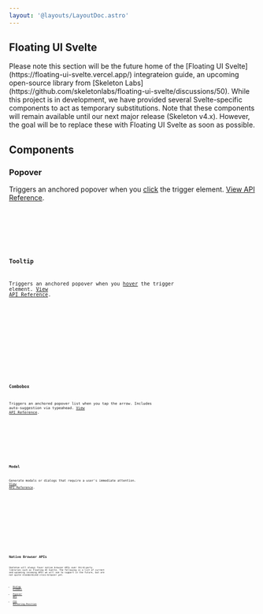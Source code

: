 ```yaml
---
layout: '@layouts/LayoutDoc.astro'
---
```




## Floating UI Svelte

<div class="card preset-outlined-warning-500 p-8 space-y-8">
	<p>Please note this section will be the future home of the [Floating UI Svelte](https://floating-ui-svelte.vercel.app/) integrateion guide, an upcoming open-source library from [Skeleton Labs](https://github.com/skeletonlabs/floating-ui-svelte/discussions/50). While this project is in development, we have provided several Svelte-specific components to act as temporary substitutions. Note that these components will remain available until our next major release (Skeleton v4.x). However, the goal will be to replace these with Floating UI Svelte as soon as possible.</p>
</div>

## Components

### Popover

Triggers an anchored popover when you <u>click</u> the trigger element. [View API Reference](https://zagjs.com/components/react/popover#methods-and-properties).

<Preview client:load>
	<Fragment slot="preview">
		<ExamplePopover client:load />
	</Fragment>
	<Fragment slot="code">
		<div class="space-y-4">
			<Code code={ExamplePopoverRaw} lang="svelte" />
			<Code code={PostioningOptions} lang="ts" />
		</div>
	</Fragment>
</Preview>

### Tooltip

Triggers an anchored popover when you <u>hover</u> the trigger element. [View API Reference](https://zagjs.com/components/react/tooltip#methods-and-properties).

<Preview client:load>
	<Fragment slot="preview">
		<ExampleTooltip client:load />
	</Fragment>
	<Fragment slot="code">
		<div class="space-y-4">
			<Code code={ExampleTooltipRaw} lang="svelte" />
			<Code code={PostioningOptions} lang="ts" />
		</div>
	</Fragment>
</Preview>

### Combobox

Triggers an anchored popover list when you tap the arrow. Includes auto-suggestion via typeahead. [View API Reference](https://zagjs.com/components/react/combobox#methods-and-properties).

<Preview client:load>
	<Fragment slot="preview">
		<ExampleCombobox client:load />
	</Fragment>
	<Fragment slot="code">
		<Code code={ExampleComboboxRaw} lang="svelte" />
	</Fragment>
</Preview>

### Modal

Generate modals or dialogs that require a user's immediate attention. [View API Reference](https://zagjs.com/components/react/dialog#methods-and-properties).

<Preview client:load>
	<Fragment slot="preview">
		<ExampleModal client:load />
	</Fragment>
	<Fragment slot="code">
		<Code code={ExampleModalRaw} lang="svelte" />
	</Fragment>
</Preview>

<Preview client:load>
	<Fragment slot="preview">
		<ExampleModalDrawer client:load />
	</Fragment>
	<Fragment slot="code">
		<Code code={ExampleModalDrawerRaw} lang="svelte" />
	</Fragment>
</Preview>

## Native Browser APIs

Skeleton will always favor native browser APIs over third-party libraries such as Floating UI Svelte. The following is a list of current and upcoming incoming APIs we will aim to support in the future, but are not quite standardized cross-browser yet.

* [Dialog Element](https://developer.mozilla.org/en-US/docs/Web/HTML/Element/dialog)
* [Popover API](https://developer.mozilla.org/en-US/docs/Web/API/Popover_API)
* [CSS Anchoring Position](https://developer.mozilla.org/en-US/docs/Web/CSS/CSS_anchor_positioning)
